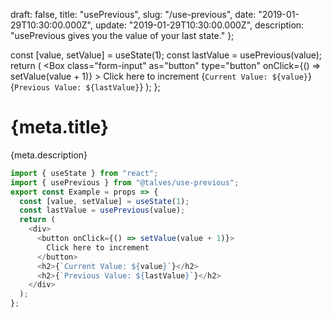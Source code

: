   draft: false,
  title: "usePrevious",
  slug: "/use-previous",
  date: "2019-01-29T10:30:00.000Z",
  update: "2019-01-29T10:30:00.000Z",
  description: "usePrevious gives you the value of your last state."
};

  const [value, setValue] = useState(1);
  const lastValue = usePrevious(value);
  return (
    <Box class={props.class}>
      <Box
        class="form-input"
        as="button"
        type="button"
        onClick={() => setValue(value + 1)}
      >
        Click here to increment
      </Box>
      <Box as="h2">{`Current Value: ${value}`}</Box>
      <Box as="h2">{`Previous Value: ${lastValue}`}</Box>
    </Box>
  );
};

# {meta.title}

{meta.description}

<Example class="flex flex-col border-gray-400 border-2 p-2 m-5" />

```js
import { useState } from "react";
import { usePrevious } from "@talves/use-previous";
export const Example = props => {
  const [value, setValue] = useState(1);
  const lastValue = usePrevious(value);
  return (
    <div>
      <button onClick={() => setValue(value + 1)}>
        Click here to increment
      </button>
      <h2>{`Current Value: ${value}`}</h2>
      <h2>{`Previous Value: ${lastValue}`}</h2>
    </div>
  );
};
```

